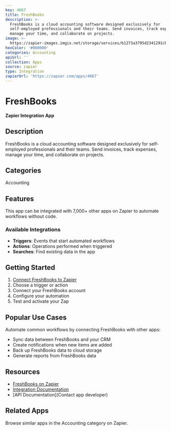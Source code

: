 ```yaml
---
key: 4667
title: FreshBooks
description: >-
  FreshBooks is a cloud accounting software designed exclusively for
  self-employed professionals and their teams. Send invoices, track expenses,
  manage your time, and collaborate on projects.
image: >-
  https://zapier-images.imgix.net/storage/services/b1273a3795d2341291cbf556530afced.png?auto=format%2Ccompress&ixlib=python-3.0.0&q=50
hexColor: '#000000'
categories: Accounting
apiUrl: ''
collection: Apps
source: zapier
type: Integration
zapierUrl: 'https://zapier.com/apps/4667'
---
```

# FreshBooks

**Zapier Integration App**

## Description

FreshBooks is a cloud accounting software designed exclusively for self-employed professionals and their teams. Send invoices, track expenses, manage your time, and collaborate on projects.

## Categories

Accounting

## Features

This app can be integrated with 7,000+ other apps on Zapier to automate workflows without code.

### Available Integrations

- **Triggers**: Events that start automated workflows
- **Actions**: Operations performed when triggered
- **Searches**: Find existing data in the app

## Getting Started

1. [Connect FreshBooks to Zapier](https://zapier.com/apps/4667)
2. Choose a trigger or action
3. Connect your FreshBooks account
4. Configure your automation
5. Test and activate your Zap

## Popular Use Cases

Automate common workflows by connecting FreshBooks with other apps:

- Sync data between FreshBooks and your CRM
- Create notifications when new items are added
- Back up FreshBooks data to cloud storage
- Generate reports from FreshBooks data

## Resources

- [FreshBooks on Zapier](https://zapier.com/apps/4667)
- [Integration Documentation](https://zapier.com/apps/4667/integrations)
- [API Documentation](Contact app developer)

## Related Apps

Browse similar apps in the Accounting category on Zapier.
